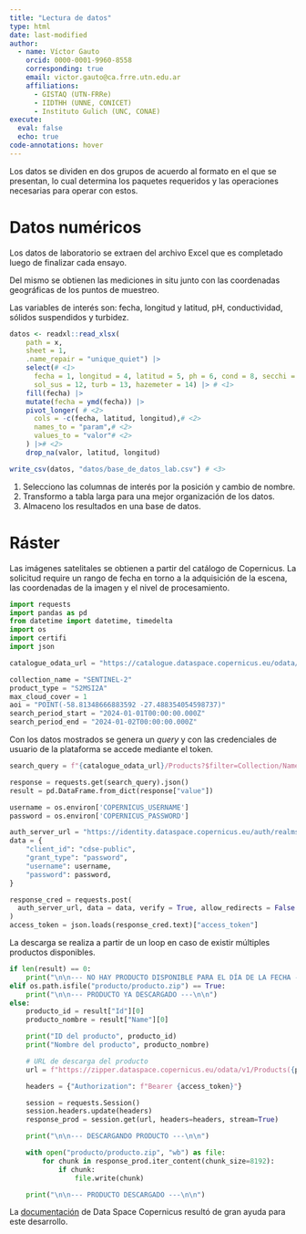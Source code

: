 ```yaml
---
title: "Lectura de datos"
type: html
date: last-modified
author:
  - name: Víctor Gauto
    orcid: 0000-0001-9960-8558
    corresponding: true
    email: victor.gauto@ca.frre.utn.edu.ar
    affiliations:
      - GISTAQ (UTN-FRRe)
      - IIDTHH (UNNE, CONICET)
      - Instituto Gulich (UNC, CONAE)
execute:
  eval: false
  echo: true
code-annotations: hover
---
```


Los datos se dividen en dos grupos de acuerdo al formato en el que se presentan, lo cual determina los paquetes requeridos y las operaciones necesarias para operar con estos.

# Datos numéricos

Los datos de laboratorio se extraen del archivo Excel que es completado luego de finalizar cada ensayo.

Del mismo se obtienen las mediciones in situ junto con las coordenadas geográficas de los puntos de muestreo.

Las variables de interés son: fecha, longitud y latitud, pH, conductividad, sólidos suspendidos y turbidez.

```r
datos <- readxl::read_xlsx(
    path = x,
    sheet = 1,
    .name_repair = "unique_quiet") |>
    select(# <1>
      fecha = 1, longitud = 4, latitud = 5, ph = 6, cond = 8, secchi = 10,# <1>
      sol_sus = 12, turb = 13, hazemeter = 14) |> # <1>
    fill(fecha) |>
    mutate(fecha = ymd(fecha)) |>
    pivot_longer( # <2>
      cols = -c(fecha, latitud, longitud),# <2>
      names_to = "param",# <2>
      values_to = "valor"# <2>
    ) |># <2>
    drop_na(valor, latitud, longitud)

write_csv(datos, "datos/base_de_datos_lab.csv") # <3>
```
1. Selecciono las columnas de interés por la posición y cambio de nombre.
2. Transformo a tabla larga para una mejor organización de los datos.
3. Almaceno los resultados en una base de datos.

# Ráster

Las imágenes satelitales se obtienen a partir del catálogo de Copernicus. La solicitud require un rango de fecha en torno a la adquisición de la escena, las coordenadas de la imagen y el nivel de procesamiento.

```python
import requests
import pandas as pd
from datetime import datetime, timedelta
import os
import certifi
import json

catalogue_odata_url = "https://catalogue.dataspace.copernicus.eu/odata/v1"

collection_name = "SENTINEL-2"
product_type = "S2MSI2A"
max_cloud_cover = 1
aoi = "POINT(-58.81348666883592 -27.488354054598737)"
search_period_start = "2024-01-01T00:00:00.000Z"
search_period_end = "2024-01-02T00:00:00.000Z"
```

Con los datos mostrados se genera un <i>query</i> y con las credenciales de usuario de la plataforma se accede mediante el token.

```python
search_query = f"{catalogue_odata_url}/Products?$filter=Collection/Name eq '{collection_name}' and Attributes/OData.CSC.StringAttribute/any(att:att/Name eq 'productType' and att/OData.CSC.StringAttribute/Value eq '{product_type}') and OData.CSC.Intersects(area=geography'SRID=4326;{aoi}') and ContentDate/Start gt {search_period_start} and ContentDate/Start lt {search_period_end}"

response = requests.get(search_query).json()
result = pd.DataFrame.from_dict(response["value"])

username = os.environ['COPERNICUS_USERNAME']
password = os.environ['COPERNICUS_PASSWORD']

auth_server_url = "https://identity.dataspace.copernicus.eu/auth/realms/CDSE/protocol/openid-connect/token"
data = {
    "client_id": "cdse-public",
    "grant_type": "password",
    "username": username,
    "password": password,
}

response_cred = requests.post(
  auth_server_url, data = data, verify = True, allow_redirects = False
)
access_token = json.loads(response_cred.text)["access_token"]
```

La descarga se realiza a partir de un loop en caso de existir múltiples productos disponibles.

```python
if len(result) == 0:
    print("\n\n--- NO HAY PRODUCTO DISPONIBLE PARA EL DÍA DE LA FECHA ---\n\n")
elif os.path.isfile("producto/producto.zip") == True:
    print("\n\n--- PRODUCTO YA DESCARGADO ---\n\n")
else:
    producto_id = result["Id"][0]
    producto_nombre = result["Name"][0]

    print("ID del producto", producto_id)
    print("Nombre del producto", producto_nombre)

    # URL de descarga del producto
    url = f"https://zipper.dataspace.copernicus.eu/odata/v1/Products({producto_id})/$value"

    headers = {"Authorization": f"Bearer {access_token}"}

    session = requests.Session()
    session.headers.update(headers)
    response_prod = session.get(url, headers=headers, stream=True)

    print("\n\n--- DESCARGANDO PRODUCTO ---\n\n")

    with open("producto/producto.zip", "wb") as file:
        for chunk in response_prod.iter_content(chunk_size=8192):
            if chunk:
                file.write(chunk)

    print("\n\n--- PRODUCTO DESCARGADO ---\n\n")
```

La [documentación](https://documentation.dataspace.copernicus.eu/APIs/OData.html) de Data Space Copernicus resultó de gran ayuda para este desarrollo.
